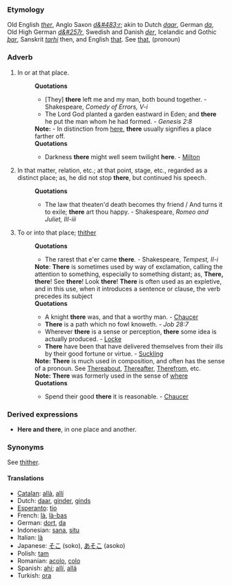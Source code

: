 ===Etymology===
Old English ''[[ther]]'', Anglo Saxon ''[[d&#483;r]]''; akin to Dutch ''[[daar]]'', German ''[[da]]'', Old High German ''[[d&#257r]]'', Swedish and Danish ''[[der]]'', Icelandic and Gothic ''[[þar]]'', Sanskrit ''[[tarhi]]'' then, and English [[that]]. See [[that]], (pronoun)
===Adverb===
#In or at that place. 
#:'''Quotations'''
#:*[They] '''there''' left me and my man, both bound together. - Shakespeare, ''Comedy of Errors, V-i''
#:*The Lord God planted a garden eastward in Eden; and '''there''' he put the man whom he had formed. - ''Genesis 2:8''
#:'''Note:''' - In distinction from [[here]], '''there''' usually signifies a place farther off. 
#:'''Quotations'''
#:*Darkness '''there''' might well seem twilight '''here'''. - [[Milton]]
#In that matter, relation, etc.; at that point, stage, etc., regarded as a distinct place; as, he did not stop '''there''', but continued his speech.
#:'''Quotations'''
#:*The law that theaten'd death becomes thy friend / And turns it to exile; '''there''' art thou happy. - Shakespeare, ''Romeo and Juliet, III-iii''
#To or into that place; [[thither]]
#:'''Quotations'''
#:*The rarest that e'er came '''there'''. - Shakespeare, ''Tempest, II-i''
#:'''Note''': '''There''' is sometimes used by way of exclamation, calling the attention to something, especially to something distant; as, '''There, there'''! See '''there'''! Look '''there'''! '''There''' is often used as an expletive, and in this use, when it introduces a sentence or clause, the verb precedes its subject
#:'''Quotations'''
#:*A knight '''there''' was, and that a worthy man. - [[Chaucer]]
#:*'''There''' is a path which no fowl knoweth. - ''Job 28:7''
#:*Wherever '''there''' is a sense or perception, '''there''' some idea is actually produced. - [[Locke]]
#:*'''There''' have been that have delivered themselves from their ills by their good fortune or virtue. - [[Suckling]]
#:'''Note:''' '''There''' is much used in composition, and often has the sense of a pronoun. See [[Thereabout]], [[Thereafter]], [[Therefrom]], etc.
#:'''Note:''' '''There''' was formerly used in the sense of [[where]]
#:'''Quotations'''
#:*Spend their good '''there''' it is reasonable. - [[Chaucer]]
===Derived expressions===
*'''Here and there''', in one place and another.
===Synonyms===
See [[thither]].

==== Translations ====
*[[Catalan]]: [[allà]], [[allí]]
*Dutch: [[daar]], [[ginder]], [[ginds]]
*[[Esperanto]]: [[tio]]
*French: [[là]], [[là-bas]]
*German: [[dort]], [[da]]
*Indonesian: [[sana]], [[situ]]
*Italian: [[là]]
*Japanese: [[そこ]] (soko), [[あそこ]] (asoko)
*Polish: [[tam]]
*Romanian: [[acolo]], [[colo]]
*Spanish: [[ahí]]; [[allí]], [[allá]]
*Turkish: [[ora]]
